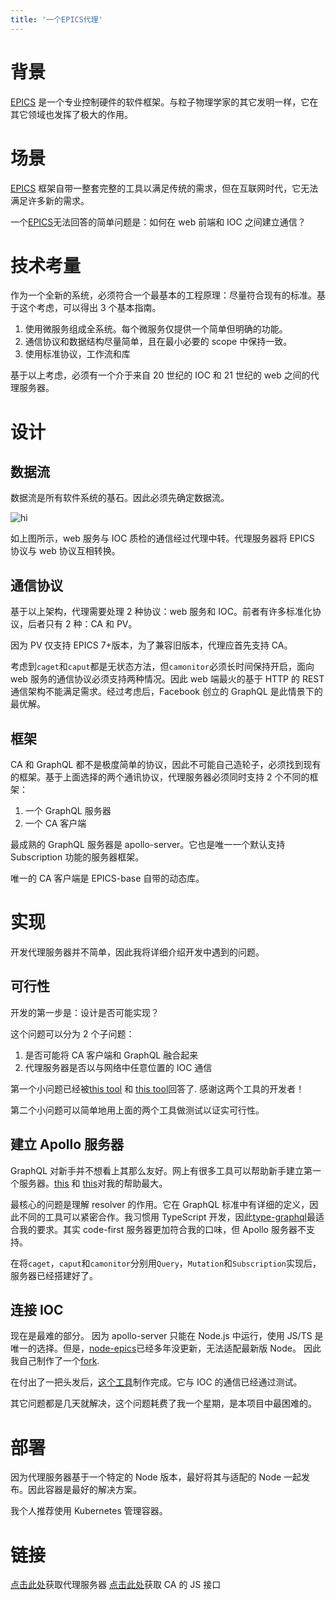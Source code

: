 ```yaml
---
title: '一个EPICS代理'
---
```


# 背景

[EPICS][epics] 是一个专业控制硬件的软件框架。与粒子物理学家的其它发明一样，它在其它领域也发挥了极大的作用。

# 场景

[EPICS][epics] 框架自带一整套完整的工具以满足传统的需求，但在互联网时代，它无法满足许多新的需求。

一个[EPICS][epics]无法回答的简单问题是：如何在 web 前端和 IOC 之间建立通信？

# 技术考量

作为一个全新的系统，必须符合一个最基本的工程原理：尽量符合现有的标准。基于这个考虑，可以得出 3 个基本指南。

1. 使用微服务组成全系统。每个微服务仅提供一个简单但明确的功能。
2. 通信协议和数据结构尽量简单，且在最小必要的 scope 中保持一致。
3. 使用标准协议，工作流和库

基于以上考虑，必须有一个介于来自 20 世纪的 IOC 和 21 世纪的 web 之间的代理服务器。

# 设计

## 数据流

数据流是所有软件系统的基石。因此必须先确定数据流。

![hi](https://res.cloudinary.com/onichandame/image/upload/v1655618818/pic/blog/epics-proxy_rrnlyi.png)

如上图所示，web 服务与 IOC 质检的通信经过代理中转。代理服务器将 EPICS 协议与 web 协议互相转换。

## 通信协议

基于以上架构，代理需要处理 2 种协议：web 服务和 IOC。前者有许多标准化协议，后者只有 2 种：CA 和 PV。

因为 PV 仅支持 EPICS 7+版本，为了兼容旧版本，代理应首先支持 CA。

考虑到`caget`和`caput`都是无状态方法，但`camonitor`必须长时间保持开启，面向 web 服务的通信协议必须支持两种情况。因此 web 端最火的基于 HTTP 的 REST 通信架构不能满足需求。经过考虑后，Facebook 创立的 GraphQL 是此情景下的最优解。

## 框架

CA 和 GraphQL 都不是极度简单的协议，因此不可能自己造轮子，必须找到现有的框架。基于上面选择的两个通讯协议，代理服务器必须同时支持 2 个不同的框架：

1. 一个 GraphQL 服务器
2. 一个 CA 客户端

最成熟的 GraphQL 服务器是 apollo-server。它也是唯一一个默认支持 Subscription 功能的服务器框架。

唯一的 CA 客户端是 EPICS-base 自带的动态库。

# 实现

开发代理服务器并不简单，因此我将详细介绍开发中遇到的问题。

## 可行性

开发的第一步是：设计是否可能实现？

这个问题可以分为 2 个子问题：

1. 是否可能将 CA 客户端和 GraphQL 融合起来
2. 代理服务器是否以与网络中任意位置的 IOC 通信

第一个小问题已经被[this tool][pyepics] 和 [this tool][node-epics]回答了. 感谢这两个工具的开发者！

第二个小问题可以简单地用上面的两个工具做测试以证实可行性。

## 建立 Apollo 服务器

GraphQL 对新手并不想看上其那么友好。网上有很多工具可以帮助新手建立第一个服务器。[this](https://www.apollographql.com/docs/apollo-server/getting-started/) 和 [this][type-graphql]对我的帮助最大。

最核心的问题是理解 resolver 的作用。它在 GraphQL 标准中有详细的定义，因此不同的工具可以紧密合作。我习惯用 TypeScript 开发，因此[type-graphql][type-graphql]最适合我的要求。其实 code-first 服务器更加符合我的口味，但 Apollo 服务器不支持。

在将`caget`，`caput`和`camonitor`分别用`Query`，`Mutation`和`Subscription`实现后，服务器已经搭建好了。

## 连接 IOC

现在是最难的部分。 因为 apollo-server 只能在 Node.js 中运行，使用 JS/TS 是唯一的选择。但是，[node-epics][node-epics]已经多年没更新，无法适配最新版 Node。 因此我自己制作了一个[fork][epics-ioc-connection].

在付出了一把头发后，[这个工具][epics-ioc-connection]制作完成。它与 IOC 的通信已经通过测试。

其它问题都是几天就解决，这个问题耗费了我一个星期，是本项目中最困难的。

# 部署

因为代理服务器基于一个特定的 Node 版本，最好将其与适配的 Node 一起发布。因此容器是最好的解决方案。

我个人推荐使用 Kubernetes 管理容器。

# 链接

[点击此处](https://github.com/onichandame/epics-proxy/)获取代理服务器
[点击此处][epics-ioc-connection]获取 CA 的 JS 接口

[epics]: https://epics-controls.org/
[pyepics]: https://github.com/pyepics/pyepics
[node-epics]: https://github.com/RobbieClarken/node-epics
[type-graphql]: https://typegraphql.com/
[epics-ioc-connection]: https://github.com/onichandame/epics-ioc-connection/
